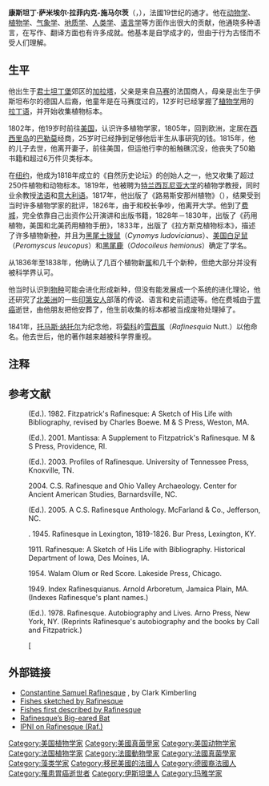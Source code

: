 {{Infobox scientist
|name = Constantine Samuel Rafinesque
|image = Rafinesque Constantine Samuel 1783-1840.png
|image_size = 150px
|caption = 
|birth_date = 1783年10月22日
|birth_place = [[奧斯曼帝國|奧斯曼帝國]][[君士坦丁堡|君士坦丁堡]][[加拉塔|加拉塔]]
|death_date = {{death date and age|1840|09|18|1783|10|22}}
|death_place = [[費城|費城]]
|nationality = 法國
|field = 生物學家
|author_abbrev_bot = Raf.
}}
'''康斯坦丁·萨米埃尔·拉菲内克-施马尔茨'''（{{lang-fr|Constantine Samuel Rafinesque-Schmaltz}}，{{bd|1783年|10月22日|1840年|9月18日|Rafinesque-Schmaltz}}），法國19世纪的通才。他在[[动物学|动物学]]、[[植物学|植物学]]、[[气象学|气象学]]、[[地质学|地质学]]、[[人类学|人类学]]、[[语言学|语言学]]等方面作出很大的贡献，他通晓多种语言，在写作、翻译方面也有许多成就。他基本是自学成才的，但由于行为古怪而不受人们理解。

== 生平 ==
他出生于[[君士坦丁堡|君士坦丁堡]]郊区的[[加拉塔|加拉塔]]，父亲是来自[[马赛|马赛]]的法国商人，母亲是出生于伊斯坦布尔的德国人后裔，他童年是在马赛度过的，12岁时已经掌握了[[植物学|植物学]]用的[[拉丁语|拉丁语]]，并开始收集植物标本。

1802年，他19岁时前往[[美国|美国]]，认识许多植物学家，1805年，回到欧洲，定居在[[西西里岛|西西里岛]]的[[巴勒莫|巴勒莫]]经商，25岁时已经挣到足够他后半生从事研究的钱。1815年，他的儿子去世，他离开妻子，前往美国，但运他行李的船触礁沉没，他丧失了50箱书籍和超过6万件贝类标本。

在[[纽约|纽约]]，他成为1818年成立的《自然历史论坛》的创始人之一，他又收集了超过250件植物和动物标本。1819年，他被聘为[[特兰西瓦尼亚大学|特兰西瓦尼亚大学]]的植物学教授，同时业余教授[[法语|法语]]和[[意大利语|意大利语]]。1817年，他出版了《路易斯安那州植物》（''{{lang|fr|Florula Ludoviciana}}''），结果受到当时许多植物学家的批评，1826年，由于和校长争吵，他离开大学。他到了[[费城|费城]]，完全依靠自己出资作公开演讲和出版书籍，1828年－1830年，出版了《药用植物，美国和北美药用植物手册》，1833年，出版了《拉方斯克植物标本》，描述了许多植物新[[种|种]]，并且为[[黑尾土拨鼠|黑尾土拨鼠]]（''Cynomys ludovicianus''）、[[美国白足鼠|美国白足鼠]]（''Peromyscus leucopus''）和[[黑尾鹿|黑尾鹿]]（''Odocoileus hemionus''）确定了学名。

从1836年至1838年，他确认了几百个植物新[[属|属]]和几千个新种，但绝大部分并没有被科学界认可。

他当时认识到[[物种|物种]]可能会进化形成新种，但没有能发展成一个系统的进化理论，他还研究了[[北美洲|北美洲]]的一些[[印第安人|印第安人]]部落的传说、语言和史前遗迹等。他在费城由于[[胃癌|胃癌]]逝世，由他朋友把他安葬了，他生前收集的标本都被当成废物处理掉了。

1841年，[[托马斯·纳托尔|托马斯·纳托尔]]为纪念他，将[[菊科|菊科]]的[[雪苣属|雪苣属]]（''Rafinesquia'' Nutt.）以他命名。他去世后，他的著作越来越被科学界重视。

{{taxa authored }}
{{植物命名人|Raf.|康斯坦丁·萨米埃尔·拉菲内克-施马尔茨}}

==注释==
{{reflist}}

==参考文献==
: {{aut|Boewe, Charles}} (Ed.). 1982. Fitzpatrick's Rafinesque: A Sketch of His Life with Bibliography, revised by Charles Boewe. M & S Press, Weston, MA.
: {{aut|Boewe, Charles}} (Ed.). 2001. Mantissa: A Supplement to Fitzpatrick's Rafinesque. M & S Press, Providence, RI.
: {{aut|Boewe, Charles}} (Ed.). 2003. Profiles of Rafinesque. University of Tennessee Press, Knoxville, TN.
: {{aut|Boewe, Charles}} 2004. C.S. Rafinesque and Ohio Valley Archaeology. Center for Ancient American Studies, Barnardsville, NC.
: {{aut|Boewe, Charles}} (Ed.). 2005. A C.S. Rafinesque Anthology. McFarland & Co., Jefferson, NC.
: {{cite book |author={{aut|Call, Richard Ellsworth}} |year=1895 |title=The Life and Writings of Rafinesque: Prepared for the Filson Club and read at its Meeting, Monday, April 2, 1894 |url=http://kdl.kyvl.org/cgi/t/text/text-idx?c=kyetexts;cc=kyetexts;view=toc;idno=b92-46-26946886 |format=Electronic reproduction [2002], Kentuckiana Digital Library |series=[[Filson_Club|Filson Club]] Publications, {{nowrap|no. 10}} |edition=author's edition |location=Louisville, KY |publisher=John P. Morton |oclc=51849712 |deadurl=yes |archiveurl=https://web.archive.org/web/20050308114924/http://kdl.kyvl.org/cgi/t/text/text-idx?c=kyetexts |archivedate=2005年3月8日 |df= }}
: {{aut|Dupre, Huntley}}. 1945. Rafinesque in Lexington, 1819-1826. Bur Press, Lexington, KY.
: {{aut|Fitzpatrick, T. J.}} 1911. Rafinesque: A Sketch of His Life with Bibliography. Historical Department of Iowa, Des Moines, IA.
: {{aut|Indiana Historical Society}} 1954. Walam Olum or Red Score. Lakeside Press, Chicago.
: {{aut|Merrill, Elmer D.}} 1949. Index Rafinesquianus. Arnold Arboretum, Jamaica Plain, MA. (Indexes Rafinesque's plant names.)
: {{cite book |author={{aut|Oestreicher, David M.}} |year=2005 |chapter=The Tale of a Hoax: Translating the ''Walam Olum'' |editor=Brian Swann (ed.) |title=Algonquian Spirit: Contemporary Translations of the Algonquian Literatures of North America |location=Lincoln |publisher=[[University_of_Nebraska_Press|University of Nebraska Press]] |pages=3–41 |isbn=0-8032-4314-6 |oclc=58721152}} 
: {{cite book |author={{aut|Sloan, De Villo}} |year=2008 |title=The Crimsoned Hills of Onondaga: Romantic Antiquarians and the Euro-American Invention of Native American Prehistory |location=Amherst, NY |publisher=[[Cambria_Press|Cambria Press]] |isbn=978-1-60497-503-1 |oclc=183392534}}
: {{aut|Sterling, K. B.}} (Ed.). 1978. Rafinesque. Autobiography and Lives. Arno Press, New York, NY. (Reprints Rafinesque's autobiography and the books by Call and Fitzpatrick.)
: [{{cite book |author={{aut|Voegelin, C.F.}} |authorlink=Charles Voegelin |coauthors=(trans.), with contributions by {{aut|[[Eli_Lilly|Eli Lilly]], [[Erminie_Voegelin|Erminie Voegelin]], Joe E. Pierce, Paul Weer, [[Glenn_A._Black|Glenn A. Black]]}}, and {{aut|Georg K. Neumann}}] |year=1954 |title=Walam Olum; or, Red Score, the Migration Legend of the Lenni Lenape or Delaware Indians. A new translation, interpreted by linguistic, historical, archaeological, ethnological, and physical anthropological studies |edition=Pictographs and Lenape text, after [[Constantine_Rafinesque|C. Rafinesque]] |location=Indianapolis |publisher=[[Indiana_Historical_Society|Indiana Historical Society]] |oclc=1633009}}

==外部链接==
*[http://faculty.evansville.edu/ck6/bstud/rafin.html Constantine Samuel Rafinesque] {{Wayback|url=http://faculty.evansville.edu/ck6/bstud/rafin.html |date=20070303210120 }}, by Clark Kimberling
*[http://faculty.evansville.edu/ck6/bstud/rafsketch.html Fishes sketched by Rafinesque] {{Wayback|url=http://faculty.evansville.edu/ck6/bstud/rafsketch.html |date=20040625121921 }}
*[http://faculty.evansville.edu/ck6/bstud/raffish.html Fishes first described by Rafinesque] {{Wayback|url=http://faculty.evansville.edu/ck6/bstud/raffish.html |date=20040624201622 }}
*[https://web.archive.org/web/20120716191805/http://www.nsrl.ttu.edu/tmot1/plecrafi.htm Rafinesque’s Big-eared Bat]
*[http://www.ipni.org/ipni/authorsearch?id=8096-1&query_type=by_id&back_page=query_author.html&output_format=object_view IPNI on Rafinesque (Raf.)] {{Wayback|url=http://www.ipni.org/ipni/authorsearch?id=8096-1&query_type=by_id&back_page=query_author.html&output_format=object_view |date=20060210043337 }}

{{wikispecies|Constantine Samuel Rafinesque-Schmaltz}}
{{Authority control}}

{{DEFAULTSORT:Rafinesque, C. S.}}
[[Category:美国植物学家|Category:美国植物学家]]
[[Category:美國真菌學家|Category:美國真菌學家]]
[[Category:美国动物学家|Category:美国动物学家]]
[[Category:法国植物学家|Category:法国植物学家]]
[[Category:法國動物學家|Category:法國動物學家]]
[[Category:法國真菌學家|Category:法國真菌學家]]
[[Category:藻类学家|Category:藻类学家]]
[[Category:移民美國的法國人|Category:移民美國的法國人]]
[[Category:德國裔法國人|Category:德國裔法國人]]
[[Category:罹患胃癌逝世者|Category:罹患胃癌逝世者]]
[[Category:伊斯坦堡人|Category:伊斯坦堡人]]
[[Category:玛雅学家|Category:玛雅学家]]